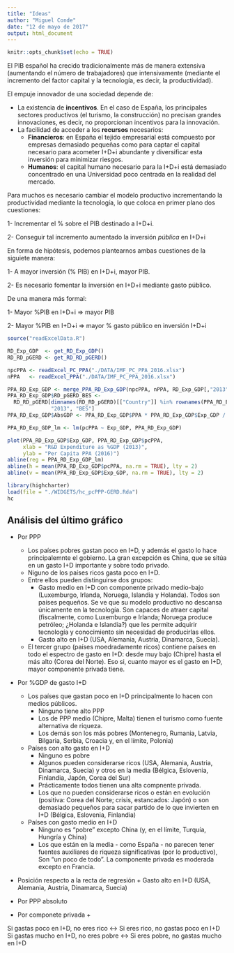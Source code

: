 ```yaml
---
title: "Ideas"
author: "Miguel Conde"
date: "12 de mayo de 2017"
output: html_document
---
```


```r
knitr::opts_chunk$set(echo = TRUE)
```

El PIB español ha crecido tradicionalmente más de manera extensiva (aumentando el número de trabajadores) que intensivamente (mediante el incremento del factor capital y la tecnología, es decir, la productividad).

El empuje innovador de una sociedad depende de:

* La existencia de **incentivos**. En el caso de España, los principales sectores productivos (el turismo, la construcción) no precisan grandes innovaciones, es decir, no proporcionan incentivos para la innovación.
* La facilidad de acceder a los **recursos** necesarios:
    + **Financieros**: en España el tejido empresarial está compuesto por empresas demasiado pequeñas como para captar el capital necesario para acometer I+D+i abundante y diversificar esta inversión para minimizar riesgos.
    + **Humanos**: el capital humano necesario para la I+D+i está demasiado concentrado en una Universidad poco centrada en la realidad del mercado.
    
Para muchos es necesario cambiar el modelo productivo incrementando la productividad mediante la tecnología, lo que coloca en primer plano dos cuestiones:

1- Incrementar el % sobre el PIB destinado a I+D+i.

2- Conseguir tal incremento aumentado la inversión *pública* en I+D+i

En forma de hipótesis, podemos plantearnos ambas cuestiones de la siguiete manera:

1- A mayor inversión (% PIB) en I+D+i, mayor PIB.

2- Es necesario fomentar la inversión en I+D+i mediante gasto público.

De una manera más formal:

1- Mayor %PIB en I+D+i $\Rightarrow$ mayor PIB

2- Mayor %PIB en I+D+i $\Rightarrow$ mayor % gasto público en inversión I+D+i


```r
source("readExcelData.R")

RD_Exp_GDP  <- get_RD_Exp_GDP()
RD_RD_pGERD <- get_RD_RD_pGERD()

npcPPA <- readExcel_PC_PPA("./DATA/IMF_PC_PPA_2016.xlsx")
nPPA   <- readExcel_PPA("./DATA/IMF_PC_PPA_2016.xlsx")

PPA_RD_Exp_GDP <- merge_PPA_RD_Exp_GDP(npcPPA, nPPA, RD_Exp_GDP[,"2013", "AllS"])
PPA_RD_Exp_GDP$RD_pGERD_BES <- 
  RD_RD_pGERD[dimnames(RD_RD_pGERD)[["Country"]] %in% rownames(PPA_RD_Exp_GDP),
              "2013", "BES"]
PPA_RD_Exp_GDP$AbsGDP <- PPA_RD_Exp_GDP$PPA * PPA_RD_Exp_GDP$Exp_GDP / 100

PPA_RD_Exp_GDP_lm <- lm(pcPPA ~ Exp_GDP, PPA_RD_Exp_GDP)

plot(PPA_RD_Exp_GDP$Exp_GDP, PPA_RD_Exp_GDP$pcPPA,
     xlab = "R&D Expenditure as %GDP (2013)",
     ylab = "Per Capita PPA (2016)")
abline(reg = PPA_RD_Exp_GDP_lm)
abline(h = mean(PPA_RD_Exp_GDP$pcPPA, na.rm = TRUE), lty = 2)
abline(v = mean(PPA_RD_Exp_GDP$Exp_GDP, na.rm = TRUE), lty = 2)
```

```r
library(highcharter)
load(file = "./WIDGETS/hc_pcPPP-GERD.Rda")
hc
```

## Análisis del último gráfico

* Por PPP
    + Los países pobres gastan poco en I+D, y además el gasto lo hace principalemnte el gobierno. La gran excepción es China, que se sitúa en un gasto I+D importante y sobre todo privado.
    + Niguno de los países ricos gasta poco en I+D. 
    + Entre ellos pueden distinguirse dos grupos:
        + Gasto medio en I+D con componente privado medio-bajo (Luxemburgo, Irlanda, Noruega, Islandia y Holanda). Todos son países pequeños. Se ve que su modelo productivo no descansa únicamente en la tecnología. Son capaces de atraer capital (fiscalmente, como Luxemburgo e Irlanda; Noruega produce petróleo; ¿Holanda e Islandia?) que les permite adquirir tecnología y conocimiento sin necesidad de producirlas ellos. 
        + Gasto alto en I+D (USA, Alemania, Austria, Dinamarca, Suecia).
    + El tercer grupo (países moedradamente ricos) contiene países en todo el espectro de gasto en I+D: desde muy bajo (Chipre) hasta el más alto (Corea del Norte). Eso si, cuanto mayor es el gasto en I+D, mayor componente privada tiene.
      
* Por %GDP de gasto I+D
    + Los países que gastan poco en I+D principalmente lo hacen con medios públicos.
        + Ninguno tiene alto PPP
        + Los de PPP medio (Chipre, Malta) tienen el turismo como fuente alternativa de riqueza.
        + Los demás son los más pobres (Montenegro, Rumania, Latvia, Bilgaria, Serbia, Croacia y, en el límite, Polonia)
    + Países con alto gasto en I+D
        + Ninguno es pobre
        + Algunos pueden considerarse ricos (USA, Alemania, Austria, Dinamarca, Suecia) y otros en la media (Bélgica, Eslovenia, Finlandia, Japón, Corea del Sur)
        + Prácticamente todos tienen una alta compnente privada.
        + Los que no pueden considerarse ricos o están en evolución (positiva: Corea del Norte; crisis, estancados: Japón) o son demasiado pequeños para sacar partido de lo que invierten en I+D (Bélgica, Eslovenia, Finlandia)
    + Países con gasto medio en I+D
        + Ninguno es "pobre" excepto China (y, en el límite, Turquía, Hungría y China)
        + Los que están en la media - como España - no parecen tener fuentes auxiliares de riqueza significativas (por lo productivo), Son "un poco de todo". La componente privada es moderada excepto en Francia.


* Posición respecto a la recta de regresión
      + Gasto alto en I+D (USA, Alemania, Austria, Dinamarca, Suecia)
      
* Por PPP absoluto

* Por componete privada
      + 
      
      
Si gastas poco en I+D, no eres rico <-> Si eres rico, no gastas poco en I+D
Si gastas mucho en I+D, no eres pobre <-> Si eres pobre, no gastas mucho en I+D